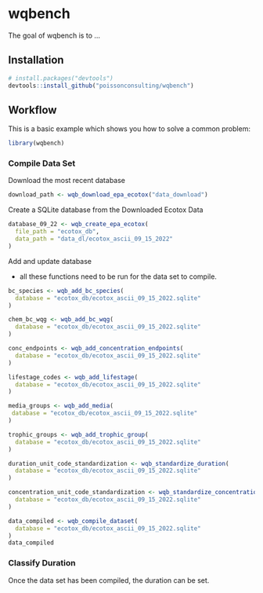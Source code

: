 
# wqbench

<!-- badges: start -->
<!-- badges: end -->

The goal of wqbench is to ...

## Installation

```r
# install.packages("devtools")
devtools::install_github("poissonconsulting/wqbench")
```


## Workflow

This is a basic example which shows you how to solve a common problem:

``` r
library(wqbench)
```

### Compile Data Set

Download the most recent database 

```r
download_path <- wqb_download_epa_ecotox("data_download")
```

Create a SQLite database from the Downloaded Ecotox Data

```r
database_09_22 <- wqb_create_epa_ecotox(
  file_path = "ecotox_db",
  data_path = "data_dl/ecotox_ascii_09_15_2022"
)
```

Add and update database

- all these functions need to be run for the data set to compile. 

```r
bc_species <- wqb_add_bc_species(
  database = "ecotox_db/ecotox_ascii_09_15_2022.sqlite"
) 

chem_bc_wqg <- wqb_add_bc_wqg(
  database = "ecotox_db/ecotox_ascii_09_15_2022.sqlite"
)

conc_endpoints <- wqb_add_concentration_endpoints(
  database = "ecotox_db/ecotox_ascii_09_15_2022.sqlite"
)

lifestage_codes <- wqb_add_lifestage(
  database = "ecotox_db/ecotox_ascii_09_15_2022.sqlite"
) 

media_groups <- wqb_add_media(
 database = "ecotox_db/ecotox_ascii_09_15_2022.sqlite"
)

trophic_groups <- wqb_add_trophic_group(
  database = "ecotox_db/ecotox_ascii_09_15_2022.sqlite"
) 

duration_unit_code_standardization <- wqb_standardize_duration(
  database = "ecotox_db/ecotox_ascii_09_15_2022.sqlite"
)

concentration_unit_code_standardization <- wqb_standardize_concentration(
  database = "ecotox_db/ecotox_ascii_09_15_2022.sqlite"
)

data_compiled <- wqb_compile_dataset(
  database = "ecotox_db/ecotox_ascii_09_15_2022.sqlite"
) 
data_compiled
```

### Classify Duration

Once the data set has been compiled, the duration can be set. 
